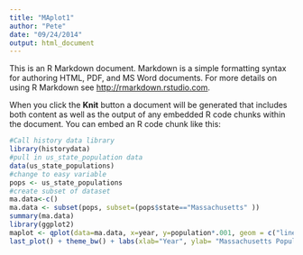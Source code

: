 ```yaml
---
title: "MAplot1"
author: "Pete"
date: "09/24/2014"
output: html_document
---
```


This is an R Markdown document. Markdown is a simple formatting syntax for authoring HTML, PDF, and MS Word documents. For more details on using R Markdown see <http://rmarkdown.rstudio.com>.

When you click the **Knit** button a document will be generated that includes both content as well as the output of any embedded R code chunks within the document. You can embed an R code chunk like this:

```r
#Call history data library
library(historydata)
#pull in us_state_population data
data(us_state_populations)
#change to easy variable
pops <- us_state_populations
#create subset of dataset
ma.data<-c()
ma.data <- subset(pops, subset=(pops$state=="Massachusetts" ))
summary(ma.data)
library(ggplot2)
maplot <- qplot(data=ma.data, x=year, y=population*.001, geom = c("line", "smooth"))
last_plot() + theme_bw() + labs(xlab="Year", ylab= "Massachusetts Population(in 1,000s)")

```


